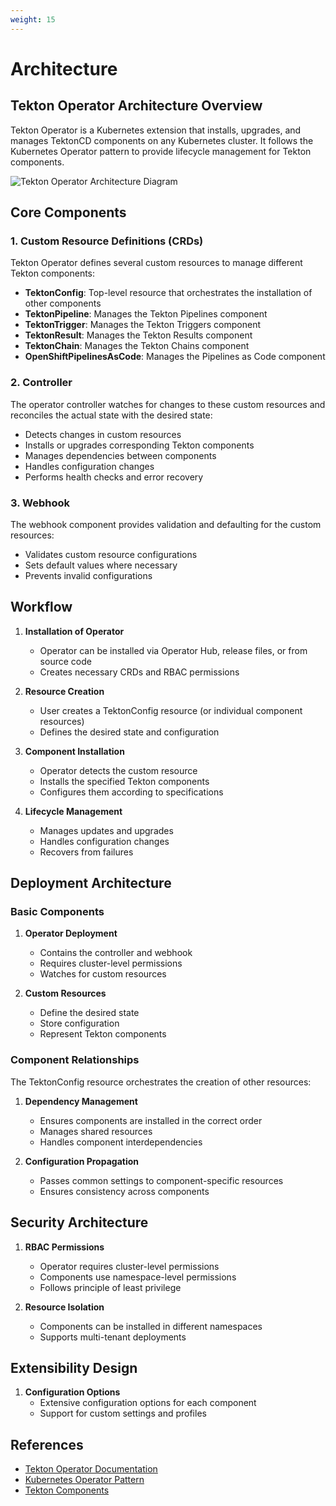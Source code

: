 ```yaml
---
weight: 15
---
```


# Architecture

## Tekton Operator Architecture Overview

Tekton Operator is a Kubernetes extension that installs, upgrades, and manages TektonCD components on any Kubernetes cluster. It follows the Kubernetes Operator pattern to provide lifecycle management for Tekton components.

![Tekton Operator Architecture Diagram](../../public/TektonOperatorArchitecture.svg)

## Core Components

### 1. Custom Resource Definitions (CRDs)

Tekton Operator defines several custom resources to manage different Tekton components:

- **TektonConfig**: Top-level resource that orchestrates the installation of other components
- **TektonPipeline**: Manages the Tekton Pipelines component
- **TektonTrigger**: Manages the Tekton Triggers component
- **TektonResult**: Manages the Tekton Results component
- **TektonChain**: Manages the Tekton Chains component
- **OpenShiftPipelinesAsCode**: Manages the Pipelines as Code component

### 2. Controller

The operator controller watches for changes to these custom resources and reconciles the actual state with the desired state:

- Detects changes in custom resources
- Installs or upgrades corresponding Tekton components
- Manages dependencies between components
- Handles configuration changes
- Performs health checks and error recovery

### 3. Webhook

The webhook component provides validation and defaulting for the custom resources:

- Validates custom resource configurations
- Sets default values where necessary
- Prevents invalid configurations

## Workflow

1. **Installation of Operator**
   - Operator can be installed via Operator Hub, release files, or from source code
   - Creates necessary CRDs and RBAC permissions

2. **Resource Creation**
   - User creates a TektonConfig resource (or individual component resources)
   - Defines the desired state and configuration

3. **Component Installation**
   - Operator detects the custom resource
   - Installs the specified Tekton components
   - Configures them according to specifications

4. **Lifecycle Management**
   - Manages updates and upgrades
   - Handles configuration changes
   - Recovers from failures

## Deployment Architecture

### Basic Components

1. **Operator Deployment**
   - Contains the controller and webhook
   - Requires cluster-level permissions
   - Watches for custom resources

2. **Custom Resources**
   - Define the desired state
   - Store configuration
   - Represent Tekton components

### Component Relationships

The TektonConfig resource orchestrates the creation of other resources:

1. **Dependency Management**
   - Ensures components are installed in the correct order
   - Manages shared resources
   - Handles component interdependencies

2. **Configuration Propagation**
   - Passes common settings to component-specific resources
   - Ensures consistency across components

## Security Architecture

1. **RBAC Permissions**
   - Operator requires cluster-level permissions
   - Components use namespace-level permissions
   - Follows principle of least privilege

2. **Resource Isolation**
   - Components can be installed in different namespaces
   - Supports multi-tenant deployments

## Extensibility Design

1. **Configuration Options**
   - Extensive configuration options for each component
   - Support for custom settings and profiles

## References

- [Tekton Operator Documentation](https://tekton.dev/docs/operator/)
- [Kubernetes Operator Pattern](https://kubernetes.io/docs/concepts/extend-kubernetes/operator/)
- [Tekton Components](https://tekton.dev/docs/)
